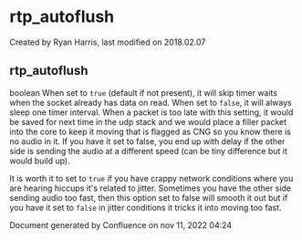 
# rtp_autoflush 

 Created by  Ryan Harris, last modified on 2018.02.07

## rtp_autoflush

boolean When set to `true` (default if not present), it will skip timer waits when the socket already has data on read. When set to `false`, it will always sleep one timer interval. When a packet is too late with this setting, it would be saved for next time in the udp stack and we would place a filler packet into the core to keep it moving that is flagged as CNG so you know there is no audio in it. If you have it set to false, you end up with delay if the other side is sending the audio at a different speed (can be tiny difference but it would build up).

It is worth it to set to `true` if you have crappy network conditions where you are hearing hiccups it's related to jitter. Sometimes you have the other side sending audio too fast, then this option set to false will smooth it out but if you have it set to `false` in jitter conditions it tricks it into moving too fast.

Document generated by Confluence on nov 11, 2022 04:24
